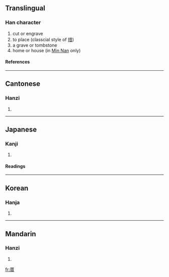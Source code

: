 ==Translingual==
===Han character===
{{Han char|rn=27|rad=厂|as=08|sn=10|four=7126<sub>1</sub>|canj=一廿日 (MTA)}}
# cut or engrave
# to place (classcial style of [[措]])
# a grave or tombstone
# home or house (in [[Min Nan]] only)
====References====
{{Han ref|kx=0161.370|dkj=02961|dj=0368.140|hdz=10073.090|uh=539D|ud=21405|bh=ADED|bd=44525}}
----
==Cantonese==
===Hanzi===
{{yue-hanzi|jyut=|y=chou3}}
# {{defn|Cantonese}}
----
==Japanese==
===Kanji===
{{ja-kanji|grade=|rs=厂08}}
# {{defn|Japanese}} 
====Readings====
{{ja-readings|on=[[さく]] (saku), [[そ]] (so), [[せき]] (seki), [[じゃく]] (jaku)|kun=[[と]] (to), [[まじる]] (majiru), [[おく]] (oku)}}
----
==Korean==
===Hanja===
{{ko-hanja|hangeul=조|rv=jo|mr=cho}}
# {{defn|Korean}}
----
==Mandarin==
===Hanzi===
{{cmn-hanzi|pin=[[cuò]] (cuo4)|wg=ts'o<sup>4</sup>}}
# {{defn|Mandarin}}

[[fr:厝]]